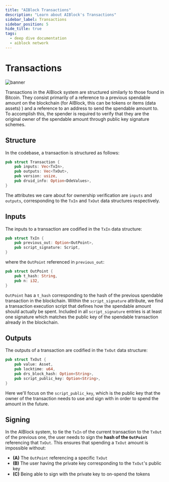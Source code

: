 ```yaml
---
title: "AIBlock Transactions"
description: "Learn about AIBlock's Transactions"
sidebar_label: Transactions
sidebar_position: 5
hide_title: true
tags:
  - deep dive documentation
  - aiblock network
---
```


# Transactions

![banner](./img/transaction.jpg)

Transactions in the AIBlock system are structured similarly to those found in Bitcoin. They consist primarily of a reference to a previous spendable amount on the blockchain (for AIBlock, this can be tokens or items (data assets) ) and a reference to an address to send the spendable amount to. To accomplish this, the spender is required to verify that they are the original owner of the spendable amount through public key signature schemes.

## Structure

In the codebase, a transaction is structured as follows:

```rust
pub struct Transaction {
    pub inputs: Vec<TxIn>,
    pub outputs: Vec<TxOut>,
    pub version: usize,
    pub druid_info: Option<DdeValues>,
}
```

The attributes we care about for ownership verification are `inputs` and `outputs`, corresponding to the `TxIn` and `TxOut` data structures respectively.

## Inputs

The inputs to a transaction are codified in the `TxIn` data structure:

```rust
pub struct TxIn {
    pub previous_out: Option<OutPoint>,
    pub script_signature: Script,
}
```

 where the `OutPoint` referenced in `previous_out`:

```rust
pub struct OutPoint {
    pub t_hash: String,
    pub n: i32,
}
```
`OutPoint` has a `t_hash` corresponding to the hash of the previous spendable transaction in the blockchain. Within the `script_signature` attribute, we find a transaction execution script that defines how the spendable amount should actually be spent. Included in all `script_signature` entries is at least one signature which matches the public key of the spendable transaction already in the blockchain.

## Outputs

The outputs of a transaction are codified in the `TxOut` data structure:

```rust
pub struct TxOut {
    pub value: Asset,
    pub locktime: u64,
    pub drs_block_hash: Option<String>,
    pub script_public_key: Option<String>,
}
```

Here we'll focus on the `script_public_key`, which is the public key that the owner of the transaction needs to use and sign with in order to spend the amount in the future.

## Signing

In the AIBlock system, to tie the `TxIn` of the current transaction to the `TxOut` of the previous one, the user needs to sign the **hash of the `OutPoint`** referencing that `TxOut`. This ensures that spending a `TxOut` amount is impossible without:

- **(A)** The `OutPoint` referencing a specific `TxOut`
- **(B)** The user having the private key corresponding to the `TxOut`'s public key
- **(C)** Being able to sign with the private key to on-spend the tokens